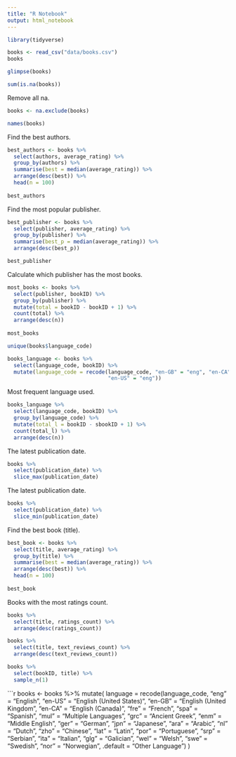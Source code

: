 ```yaml
---
title: "R Notebook"
output: html_notebook
---
```


```r
library(tidyverse)
```

```r
books <- read_csv("data/books.csv")
books
```

```r
glimpse(books)
```
```r
sum(is.na(books))
```
Remove all na.
```r
books <- na.exclude(books)
```
```r
names(books)
```

Find the best authors.
```r
best_authors <- books %>% 
  select(authors, average_rating) %>% 
  group_by(authors) %>% 
  summarise(best = median(average_rating)) %>% 
  arrange(desc(best)) %>% 
  head(n = 100)
  
best_authors
```
Find the most popular publisher.
```r
best_publisher <- books %>% 
  select(publisher, average_rating) %>% 
  group_by(publisher) %>% 
  summarise(best_p = median(average_rating)) %>% 
  arrange(desc(best_p))

best_publisher
```
Calculate which publisher has the most books.
```r
most_books <- books %>% 
  select(publisher, bookID) %>% 
  group_by(publisher) %>% 
  mutate(total = bookID - bookID + 1) %>% 
  count(total) %>% 
  arrange(desc(n))
  
most_books

```
```r
unique(books$language_code)
```
```r
books_language <- books %>% 
  select(language_code, bookID) %>% 
  mutate(language_code = recode(language_code, "en-GB" = "eng", "en-CA" = "eng",
                                "en-US" = "eng"))
```
Most frequent language used.
```r
books_language %>% 
  select(language_code, bookID) %>% 
  group_by(language_code) %>% 
  mutate(total_l = bookID - sbookID + 1) %>% 
  count(total_l) %>% 
  arrange(desc(n))

```
The latest publication date.
```r
books %>% 
  select(publication_date) %>% 
  slice_max(publication_date)
```
The latest publication date.
```r
books %>% 
  select(publication_date) %>% 
  slice_min(publication_date)
```
Find the best book (title). 

```r
best_book <- books %>% 
  select(title, average_rating) %>% 
  group_by(title) %>% 
  summarise(best = median(average_rating)) %>% 
  arrange(desc(best)) %>% 
  head(n = 100)
  
best_book
```
Books with the most ratings count.
```r
books %>% 
  select(title, ratings_count) %>% 
  arrange(desc(ratings_count))
```
```r
books %>% 
  select(title, text_reviews_count) %>% 
  arrange(desc(text_reviews_count))
```
```r
books %>% 
  select(bookID, title) %>% 
  sample_n(1)
```

```r
books <- books %>%
  mutate(
    language = recode(language_code,
                  “eng” = “English”,
                  “en-US” = “English (United States)“,
                  “en-GB” = “English (United Kingdom”,
                  “en-CA” = “English (Canada)“,
                  “fre” = “French”,
                  “spa” = “Spanish”,
                  “mul” = “Multiple Languages”,
                  “grc” = “Ancient Greek”,
                  “enm” = “Middle English”,
                  “ger” = “German”,
                  “jpn” = “Japanese”,
                  “ara” = “Arabic”,
                  “nl” = “Dutch”,
                  “zho” = “Chinese”,
                  “lat” = “Latin”,
                  “por” = “Portuguese”,
                  “srp” = “Serbian”,
                  “ita” = “Italian”,
                  “glg” = “Galician”,
                  “wel” = “Welsh”,
                  “swe” = “Swedish”,
                  “nor” = “Norwegian”,
                  .default = “Other Language”)
)
